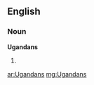==English==

===Noun===
'''Ugandans'''

# {{plural of|[[Ugandan]]}}

[[ar:Ugandans]]
[[mg:Ugandans]]